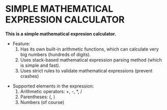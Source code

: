 =SIMPLE MATHEMATICAL EXPRESSION CALCULATOR=

'''This is a simple mathematical expresion calculator.'''

* Feature:
*# Has its own built-in arithmetic functions, which can calculate very big numbers (hundreds of digits).
*# Uses stack-based mathematical expression parsing method (which is simple and fast).
*# Uses strict rules to validate mathematical expressions (prevent crashes)

* Supported elements in the expression:
*# Arithmetic operators: +, -, *, /
*# Parentheses: (, ) 
*# Numbers (of course)
 

